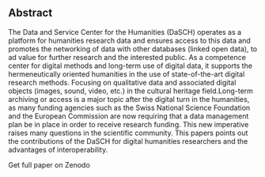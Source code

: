 ## Abstract

The Data and Service Center for the Humanities (DaSCH) operates as a platform for humanities research data and ensures access to this data and promotes the networking of data with other databases (linked open data), to ad value for further research and the interested public. As a competence center for digital methods and long-term use of digital data, it supports the hermeneutically oriented humanities in the use of state-of-the-art digital research methods. Focusing on qualitative data and associated digital objects (images, sound, video, etc.) in the cultural heritage field.Long-term archiving or access is a major topic after the digital turn in the humanities, as many funding agencies such as the Swiss National Science Foundation and the European Commission are now requiring that a data management plan be in place in order to receive research funding. This new imperative raises many questions in the scientific community. This papers points out the contributions of the DaSCH for digital humanities researchers and the advantages of interoperability.

<Link link={{"discriminant":"external","value":"https://zenodo.org/record/3754264#.XqF0gy9PjOQ"}}>Get full paper on Zenodo</Link>
